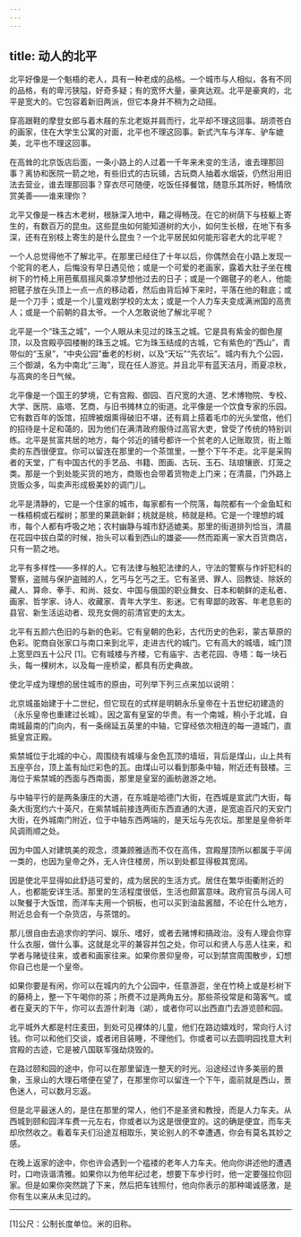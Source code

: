 ```yaml
---
---
---
```

title: 动人的北平
---




北平好像是一个魁梧的老人，具有一种老成的品格。一个城市与人相似，各有不同的品格，有的卑污狭隘，好奇多疑；有的宽怀大量，豪爽达观。北平是豪爽的，北平是宽大的。它包容着新旧两派，但它本身并不稍为之动摇。

穿高跟鞋的摩登女郎与着木屐的东北老妪并肩而行，北平却不理这回事。胡须苍白的画家，住在大学生公寓的对面，北平也不理这回事。新式汽车与洋车、驴车媲美，北平也不理这回事。

在高耸的北京饭店后面，一条小路上的人过着一千年来未变的生活，谁去理那回事？离协和医院一箭之地，有些旧式的古玩铺，古玩商人抽着水烟袋，仍然沿用旧法去营业，谁去理那回事？穿衣尽可随便，吃饭任择餐馆，随意乐其所好，畅情欣赏美善——谁来理你？

北平又像是一株古木老树，根脉深入地中，藉之得畅茂。在它的树荫下与枝躯上寄生的，有数百万的昆虫。这些昆虫如何能知道树的大小，如何生长根，在地下有多深，还有在别枝上寄生的是什么昆虫？一个北平居民如何能形容老大的北平呢？

一个人总觉得他不了解北平。在那里已经住了十年以后，你偶然会在小路上发现一个驼背的老人，后悔没有早日遇见他；或是一个可爱的老画家，露着大肚子坐在槐树下的竹椅上用芭蕉扇摇风乘凉梦想他过去的日子；或是一个踢毽子的老人，他能把毽子放在头顶上一点一点的移动着，然后由背后掉下来时，平落在他的鞋底；或是一个刀手；或是一个儿童戏剧学校的太太；或是一个人力车夫变成满洲国的高贵人；或是一个前朝的县太爷。一个人怎敢说他了解北平呢？

北平是一个“珠玉之城”，一个人眼从未见过的珠玉之城。它是具有紫金的御色屋顶，以及宫殿亭园楼榭的珠玉之城。它为珠玉结成的古城，它有紫色的“西山”，青带似的“玉泉”，“中央公园”垂老的杉树，以及“天坛”“先农坛”。城内有九个公园，三个御湖，名为中南北“三海”，现在任人游览。并且北平有蓝天洁月，雨夏凉秋，与高爽的冬日气候。

北平像是一个国王的梦境，它有宫殿、御园、百尺宽的大道、艺术博物院、专校、大学、医院、庙塔、艺商，与旧书摊林立的街道。北平像是一个饮食专家的乐园。它有数百年的饭馆，招牌被烟熏得破旧不堪，还有肩上搭着毛巾的光头堂倌，他们的招待是十足和蔼的，因为他们在满清政府服侍过高官大吏，曾受了传统的特别训练。北平是贫富共居的地方，每个邻近的铺号都许一个贫老的人记账取货，街上贩卖的东西很便宜。你可以留连在那里的一个茶馆里，一整个下午不走。北平是采购者的天堂，广有中国古代的手艺品、书籍、图画、古玩、玉石、珐琅镶嵌、灯笼之类。那是一个到处能买货的地方，商贩也会带着货物走上门来；在清晨，门外路上货贩众多，叫卖声形成极美妙的调门儿。

北平是清静的，它是一个住家的城市，每家都有一个院落，每院都有一个金鱼缸和一株梧桐或石榴树；那里的果蔬新鲜；桃就是桃，柿就是柿。它是一个理想的城市，每个人都有呼吸之地；农村幽静与城市舒适媲美。那里的街道排列恰当，清晨在花园中拔白菜的时候，抬头可以看到西山的雄姿——然而距离一家大百货商店，只有一箭之地。

北平有多样性——多样的人。它有法律与触犯法律的人，守法的警察与作奸犯科的警察，盗贼与保护盗贼的人，乞丐与乞丐之王。它有圣贤、罪人、回教徒、除妖的藏人、算命、拳手、和尚、妓女、中国与俄国的职业舞女、日本和朝鲜的走私者、画家、哲学家、诗人、收藏家、青年大学生、影迷。它有卑鄙的政客、年老息影的县官、新生活运动者、现充女佣的前清官吏的太太。

北平有五颜六色旧的与新的色彩。它有皇朝的色彩，古代历史的色彩，蒙古草原的色彩。驼商自张家口与南口来到北平，走进古代的城门。它有高大的城墙，城门顶上宽至四五十公尺 [1]。它有城楼与齐楼，它有庙宇、古老花园、寺塔：每一块石头，每一棵树木，以及每一座桥梁，都具有历史典故。

使北平成为理想的居住城市的原由，可列举下列三点来加以说明：

北京城虽始建于十二世纪，但它现在的式样是明朝永乐皇帝在十五世纪初建造的（永乐皇帝也重建过长城）。因之富有皇室的华贵。有一个南城，稍小于北城，自南城最南的门向内，有一条绵延五英里的中轴，它穿经依次相连的每一道城门，直抵皇宫正殿。

紫禁城位于北城的中心，周围绕有城壕与金色瓦顶的墙垣，背后是煤山，山上共有五座亭台，顶上盖有灿烂彩色的瓦。由煤山可以看到那条中轴，附近还有鼓楼。三海位于紫禁城的西面与西南面，那里是皇室的画舫遨游之地。

与中轴平行的是两条康庄的大道，在东城是哈德门大街，在西城是宣武门大街，每条大街宽约六十英尺，在紫禁城前接连两街东西直通的大道，是宽逾百尺的天安门大街，在外城南门附近，位于中轴东西两端的，是天坛与先农坛。那里是皇帝祈年风调雨顺之处。

因为中国人对建筑美的观念，须兼顾雅适而不仅在高伟，宫殿屋顶所以都属于平阔一类的，也因为皇帝之外，无人许住楼房，所以到处都显得极其宽阔。

因是使北平显得如此舒适可爱的，成为居民的生活方式。居住在繁华街衢附近的人，也都能安详生活。那里的生活程度很低，生活也颇富意味。政府官员与阔人可以聚餐于大饭馆，而洋车夫用一个铜板，也可以买到油盐酱醋，不论在什么地方，附近总会有一个杂货店，与茶馆的。

那儿很自由去追求你的学问、娱乐、嗜好，或者去赌博和搞政治。没有人理会你穿什么衣服，做什么事。这就是北平的兼容并包之处，你可以和贤人与恶人往来，和学者与赌徒往来，或者和画家往来。如果你景仰皇帝，可以到禁宫周围散步，幻想你自己也是一个皇帝。

如果你要是有闲，你可以在城内的九个公园中，任意游逛，坐在竹椅上或是杉树下的藤椅上，整一下午喝你的茶；所费不过是两角五分。那些茶役常是和蔼客气。或者在夏天的下午，你可以去游什刹海（湖），或者你可以出西直门去游览颐和园。

北平城外大都是村庄麦田，到处可见裸体的儿童，他们在路边嬉戏时，常向行人讨钱。你可以和他们交谈，或者闭目装睡，不理他们。你或者可以去圆明园找意大利宫殿的古迹，它是被八国联军强劫烧毁的。

在路过颐和园的途中，你可以在那里留连一整天的时光。沿途经过许多美丽的景象，玉泉山的大理石塔便在望了，在那里你可以留连一个下午，面前就是西山，景色迷人，可以数月忘返。

但是北平最迷人的，是住在那里的常人，他们不是圣贤和教授，而是人力车夫。从西城到颐和园洋车费一元左右，你或者以为这是很便宜的。这的确是便宜，而车夫却欣然收之。看着车夫们沿途互相取乐，笑论别人的不幸遭遇，你会有莫名其妙之感。

在晚上返家的途中，你也许会遇到一个褴褛的老年人力车夫。他向你讲述他的遭遇时，口吻诙谐清雅。如果你以为他年纪过老，想要下车步行时，他一定要强拉你回家。但是如果你突然跳了下来，然后把车钱照付，他向你表示的那种竭诚感激，是你有生以来从未见过的。



* * *



[1]公尺：公制长度单位。米的旧称。